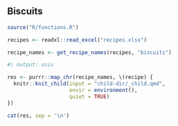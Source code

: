 ## Biscuits

```r
source("R/functions.R")
```

```r
recipes <- readxl::read_excel("recipes.xlsx")

recipe_names <- get_recipe_names(recipes, "biscuits")
```

```r
#| output: asis

res <- purrr::map_chr(recipe_names, \(recipe) {
  knitr::knit_child(input = "child-dir/_child.qmd",
                    envir = environment(),
                    quiet = TRUE)
})

cat(res, sep = '\n')
```




